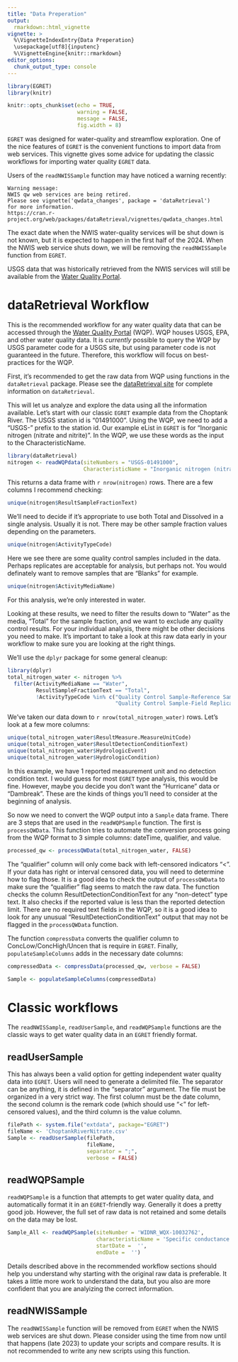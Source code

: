 ```yaml
---
title: "Data Preperation"
output: 
  rmarkdown::html_vignette
vignette: >
  %\VignetteIndexEntry{Data Preperation}
  \usepackage[utf8]{inputenc}
  %\VignetteEngine{knitr::rmarkdown}
editor_options: 
  chunk_output_type: console
---
```


```r
library(EGRET)
library(knitr)

knitr::opts_chunk$set(echo = TRUE, 
                      warning = FALSE, 
                      message = FALSE,
                      fig.width = 8)
```

`EGRET` was designed for water-quality and streamflow exploration. One of the nice features of `EGRET` is the convenient functions to import data from web services. This vignette gives some advice for updating the classic workflows for importing water quality `EGRET` data. 

Users of the `readNWISSample` function may have noticed a warning recently:

```
Warning message:                                                                                                               
NWIS qw web services are being retired. 
Please see vignette('qwdata_changes', package = 'dataRetrieval') 
for more information.
https://cran.r-project.org/web/packages/dataRetrieval/vignettes/qwdata_changes.html
```

The exact date when the NWIS water-quality services will be shut down is not known, but it is expected to happen in the first half of the 2024. When the NWIS web service shuts down, we will be removing the `readNWISSample` function from `EGRET`. 

USGS data that was historically retrieved from the NWIS services will still be available from the [Water Quality Portal](https://www.waterqualitydata.us/). 

# dataRetrieval Workflow

This is the recommended workflow for any water quality data that can be accessed through the [Water Quality Portal](https://www.waterqualitydata.us/) (WQP). WQP houses USGS, EPA, and other water quality data. It is _currently_ possible to query the WQP by USGS parameter code for a USGS site, but using parameter code is not guaranteed in the future. Therefore, this workflow will focus on best-practices for the WQP.

First, it's recommended to get the raw data from WQP using functions in the `dataRetrieval` package. Please see the [dataRetrieval site](https://rconnect.usgs.gov/dataRetrieval/) for complete information on `dataRetrieval`.

This will let us analyze and explore the data using all the information available. Let's start with our classic `EGRET` example data from the Choptank River. The USGS station id is "01491000". Using the WQP, we need to add a "USGS-" prefix to the station id. Our example eList in `EGRET` is for "Inorganic nitrogen (nitrate and nitrite)". In the WQP, we use these words as the input to the CharacteristicName.

```r
library(dataRetrieval)
nitrogen <- readWQPdata(siteNumbers = "USGS-01491000", 
                        CharacteristicName = "Inorganic nitrogen (nitrate and nitrite)")
```

This returns a data frame with `r nrow(nitrogen)` rows. There are a few columns I recommend checking:

```r
unique(nitrogen$ResultSampleFractionText)
```

We'll need to decide if it's appropriate to use both Total and Dissolved in a single analysis. Usually it is not. There may be other sample fraction values depending on the parameters.

```r
unique(nitrogen$ActivityTypeCode)
```

Here we see there are some quality control samples included in the data. Perhaps replicates are acceptable for analysis, but perhaps not. You would definately want to remove samples that are "Blanks" for example.

```r
unique(nitrogen$ActivityMediaName)
```

For this analysis, we're only interested in water.

Looking at these results, we need to filter the results down to "Water" as the media, "Total" for the sample fraction, and we want to exclude any quality control results. For your individual analysis, there might be other decisions you need to make. It's important to take a look at this raw data early in your workflow to make sure you are looking at the right things.

We'll use the `dplyr` package for some general cleanup:

```r
library(dplyr)
total_nitrogen_water <- nitrogen %>%
  filter(ActivityMediaName == "Water",
         ResultSampleFractionText == "Total",
         !ActivityTypeCode %in% c("Quality Control Sample-Reference Sample",
                                  "Quality Control Sample-Field Replicate"))

```

We've taken our data down to `r nrow(total_nitrogen_water)` rows. Let's look at a few more columns:

```r
unique(total_nitrogen_water$ResultMeasure.MeasureUnitCode)
unique(total_nitrogen_water$ResultDetectionConditionText)
unique(total_nitrogen_water$HydrologicEvent)
unique(total_nitrogen_water$HydrologicCondition)
```

In this example, we have 1 reported measurement unit and no detection condition text. I would guess for most `EGRET` type analysis, this would be fine. However, maybe you decide you don't want the "Hurricane" data or "Dambreak". These are the kinds of things you'll need to consider at the beginning of analysis.

So now we need to convert the WQP output into a `Sample` data frame. There are 3 steps that are used in the `readWQPSample` function. The first is `processQWData`. This function tries to automate the conversion process going from the WQP format to 3 simple columns: dateTime, qualifier, and value. 

```r
processed_qw <- processQWData(total_nitrogen_water, FALSE)
```

The "qualifier" column will only come back with left-censored indicators "<". If your data has right or interval censored data, you will need to determine how to flag those. It is a good idea to check the output of `processQWData` to make sure the "qualifier" flag seems to match the raw data. The function checks the column ResultDetectionConditionText for any "non-detect" type text. It also checks if the reported value is less than the reported detection limit. There are no required text fields in the WQP, so it is a good idea to look for any unusual "ResultDetectionConditionText" output that may not be flagged in the `processQWData` function.

The function `compressData` converts the qualifier column to  ConcLow/ConcHigh/Uncen that is require in `EGRET`. Finally, `populateSampleColumns` adds in the necessary date columns:

```r
compressedData <- compressData(processed_qw, verbose = FALSE)

Sample <- populateSampleColumns(compressedData)
```



# Classic workflows

The `readNWISSample`, `readUserSample`, and `readWQPSample` functions are the classic ways to get water quality data in an `EGRET` friendly format. 

## readUserSample

This has always been a valid option for getting independent water quality data into `EGRET`. Users will need to generate a delimited file. The separator can be anything, it is defined in the "separator" argument. The file must be organized in a very strict way. The first column must be the date column, the second column is the remark code (which should use "<" for left-censored values), and the third column is the value column.

```r
filePath <- system.file("extdata", package="EGRET")
fileName <- 'ChoptankRiverNitrate.csv'
Sample <- readUserSample(filePath,
                         fileName,
                         separator = ";",
                         verbose = FALSE)

```

## readWQPSample

`readWQPSample` is a function that attempts to get water quality data, and automatically format it in an `EGRET`-friendly way. Generally it does a pretty good job. However, the full set of raw data is not retained and some details on the data may be lost.

```r
Sample_All <- readWQPSample(siteNumber = 'WIDNR_WQX-10032762',
                            characteristicName = 'Specific conductance',
                            startDate =  '',
                            endDate =  '')


```

Details described above in the recommended workflow sections should help you understand why starting with the original raw data is preferable. It takes a little more work to understand the data, but you also are more confident that you are analyizing the correct information.

## readNWISSample

The `readNWISSample` function will be removed from `EGRET` when the NWIS web services are shut down. Please consider using the time from now until that happens (late 2023) to update your scripts and compare results. It is not recommended to write any new scripts using this function. 




